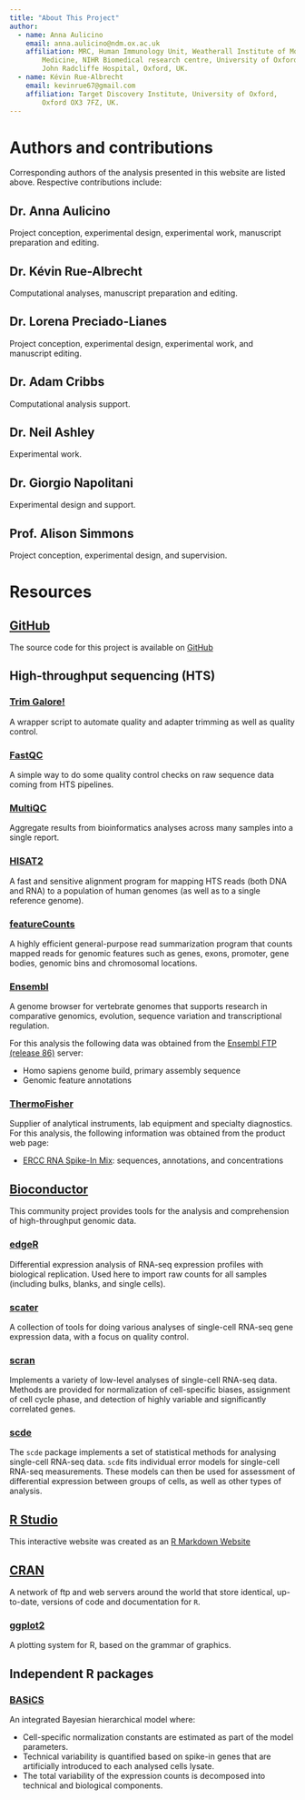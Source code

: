 ```yaml
---
title: "About This Project"
author:
  - name: Anna Aulicino
    email: anna.aulicino@ndm.ox.ac.uk
    affiliation: MRC, Human Immunology Unit, Weatherall Institute of Molecular
        Medicine, NIHR Biomedical research centre, University of Oxford,
        John Radcliffe Hospital, Oxford, UK.
  - name: Kévin Rue-Albrecht
    email: kevinrue67@gmail.com
    affiliation: Target Discovery Institute, University of Oxford,
        Oxford OX3 7FZ, UK.
---
```


# Authors and contributions

Corresponding authors of the analysis presented in this website are listed
above. Respective contributions include:

## Dr. Anna Aulicino

Project conception, experimental design, experimental work,
manuscript preparation and editing.

## Dr. Kévin Rue-Albrecht

Computational analyses, manuscript preparation and editing.

## Dr. Lorena Preciado-Lianes

Project conception, experimental design, experimental work, and manuscript editing.

## Dr. Adam Cribbs

Computational analysis support.

## Dr. Neil Ashley

Experimental work.

## Dr. Giorgio Napolitani

Experimental design and support.

## Prof. Alison Simmons

Project conception, experimental design, and supervision.

# Resources

## [GitHub](https://github.com)

The source code for this project is available on
[GitHub](https://github.com/kevinrue/DC_sc)

## High-throughput sequencing (HTS)

### [Trim Galore!](http://www.bioinformatics.babraham.ac.uk/projects/trim_galore)

A wrapper script to automate quality and adapter trimming as well as quality
control.

### [FastQC](http://www.bioinformatics.babraham.ac.uk/projects/fastqc/)

A simple way to do some quality control checks on raw sequence data coming from
HTS pipelines.

### [MultiQC](http://multiqc.info)

Aggregate results from bioinformatics analyses across many samples into a
single report.

### [HISAT2](https://ccb.jhu.edu/software/hisat2)

A fast and sensitive alignment program for mapping HTS reads (both DNA and RNA)
to a population of human genomes (as well as to a single reference genome).

### [featureCounts](http://bioinf.wehi.edu.au/featureCounts)

A highly efficient general-purpose read summarization program that counts
mapped reads for genomic features such as genes, exons, promoter, gene bodies,
genomic bins and chromosomal locations.

### [Ensembl](http://www.ensembl.org/index.html)

A genome browser for vertebrate
genomes that supports research in comparative genomics, evolution, sequence
variation and transcriptional regulation.

For this analysis the following data was obtained from the
[Ensembl FTP (release 86)](http://www.ensembl.org/info/data/ftp/index.html)
server:

  + Homo sapiens genome build, primary assembly sequence
  + Genomic feature annotations
  
  
### [ThermoFisher](https://www.thermofisher.com)

Supplier of analytical instruments, lab equipment and specialty diagnostics.
For this analysis, the following information was obtained from the product
web page:

  + [ERCC RNA Spike-In Mix](https://www.thermofisher.com/order/catalog/product/4456739):
    sequences, annotations, and concentrations

## [Bioconductor](https://www.bioconductor.org)

This community project provides tools for the analysis and comprehension of
high-throughput genomic data. 

### [edgeR](http://bioconductor.org/packages/edgeR)

Differential expression analysis of RNA-seq expression profiles with biological
replication. Used here to import raw counts for all samples (including
bulks, blanks, and single cells).

### [scater](http://bioconductor.org/packages/scater)

A collection of tools for doing various analyses of single-cell RNA-seq gene
expression data, with a focus on quality control.

### [scran](http://bioconductor.org/packages/scran)

Implements a variety of low-level analyses of single-cell RNA-seq data.
Methods are provided for normalization of cell-specific biases, assignment of
cell cycle phase, and detection of highly variable and significantly correlated
genes.

### [scde](http://bioconductor.org/packages/scde)

The `scde` package implements a set of statistical methods for analysing
single-cell RNA-seq data. `scde` fits individual error models for single-cell
RNA-seq measurements. These models can then be used for assessment of
differential expression between groups of cells, as well as other types of
analysis.

## [R Studio](https://www.rstudio.com)

This interactive website was created as an
[R Markdown Website](http://rmarkdown.rstudio.com/rmarkdown_websites.html)

## [CRAN](https://cran.r-project.org/)

A network of ftp and web servers around the world that store identical, up-to-date, versions of code and documentation for `R`.

### [ggplot2](http://ggplot2.org)

A plotting system for R, based on the grammar of graphics.

## Independent R packages

### [BASiCS](https://github.com/catavallejos/BASiCS)

An integrated Bayesian hierarchical model where:

* Cell-specific normalization constants are estimated as part of the model
  parameters.
* Technical variability is quantified based on spike-in genes that are
  artificially introduced to each analysed cells lysate.
* The total variability of the expression counts is decomposed into technical
  and biological components.

